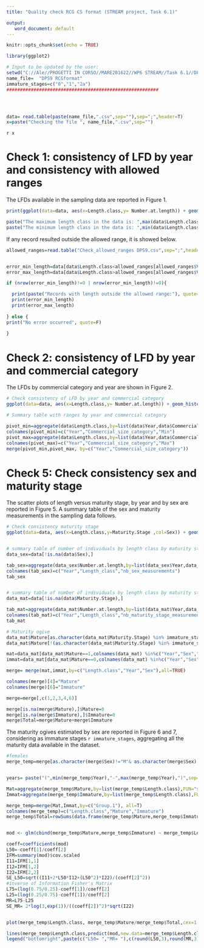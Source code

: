---
title: "Quality check RCG CS format (STREAM project, Task 6.1)"

output:
   word_document: default
---

```{r setup, include=FALSE}
knitr::opts_chunk$set(echo = TRUE)
```

```{r, include=FALSE, warning=FALSE}

library(ggplot2)

# Input to be updated by the user:
setwd("C://Ale//PROGETTI IN CORSO//MARE201622//WP6 STREAM//Task 6.1//DPS9 a priori checks")
name_file=  "DPS9 RCGformat"
immature_stages=c("0","1","2a")
########################################################




data= read.table(paste(name_file,".csv",sep=""),sep=";",header=T)
x=paste("Checking the file ", name_file,".csv",sep="")
```
`r x`

# Check 1: consistency of LFD by year and consistency with allowed ranges

The LFDs available in the sampling data are reported in Figure 1. 

```{r, fig.cap= "Figure 1 - Sampling data: LFDs by year.", fig.width=10, fig.height=8, warning=FALSE,include=TRUE,echo=FALSE}

print(ggplot(data=data, aes(x=Length.class,y= Number.at.length)) + geom_histogram(stat="identity",colour = "blue", fill = "blue", binwidth = 0.5) + facet_grid(Year~ .))

paste("The maximum length class in the data is: ",max(data$Length.class)/10," cm",sep="")
paste("The minimum length class in the data is: ",min(data$Length.class)/10," cm",sep="")

```

If any record resulted outside the allowed range, it is showed below.

```{r, fig.cap= "Figure 1 - Sampling data: LFDs by year.", fig.width=10, fig.height=8, warning=FALSE,include=TRUE,echo=FALSE}

allowed_ranges=read.table("Check_allowed_ranges DPS9.csv",sep=";",header=T)  


error_min_length=data[data$Length.class<allowed_ranges[allowed_ranges$Variable=="Length"]$Min[1], ]
error_max_length=data[data$Length.class>allowed_ranges[allowed_ranges$Variable=="Length"]$Max[1], ]  

if (nrow(error_min_length)!=0 | nrow(error_min_length)!=0){

  print(paste("Records with length outside the allowed range:"), quote=F)  
  print(error_min_length)  
  print(error_max_length)  
  
} else {
print("No error occurred", quote=F)

}
```
# Check 2: consistency of LFD by year and commercial category

The LFDs by commercial category and year are shown in Figure 2.

```{r, fig.cap= "Figure 2 - Sampling data: LFDs by commercial category and by year.", fig.width=10, fig.height=8, warning=FALSE,include=TRUE,echo=FALSE}
# Check consistency of LFD by year and commercial category
ggplot(data=data, aes(x=Length.class,y= Number.at.length)) + geom_histogram(stat="identity",colour = "tan2", fill = "tan2", binwidth = 0.5) + facet_grid(Year~ Commercial.size.category)

```

```{r, fig.cap= "Figure 1 - Sampling data: LFDs by year.", fig.width=10, fig.height=8, warning=FALSE,include=TRUE,echo=FALSE}

# Summary table with ranges by year and commercial category 

pivot_min=aggregate(data$Length.class,by=list(data$Year,data$Commercial.size.category),FUN="min")
colnames(pivot_min)=c("Year","Commercial_size_category","Min")
pivot_max=aggregate(data$Length.class,by=list(data$Year,data$Commercial.size.category),FUN="max")
colnames(pivot_max)=c("Year","Commercial_size_category","Max")
merge(pivot_min,pivot_max, by=c("Year","Commercial_size_category"))

```

# Check 5: Check consistency sex and maturity stage

The scatter plots of length versus maturity stage, by year and by sex are reported in Figure 5. A summary table of the sex and maturity measurements in the sampling data follows.

```{r, fig.cap= "Figure 5 - Sampling data: Scatter plot of maturity stage versus length by year and sex.", fig.width=10, fig.height=8, warning=FALSE,include=TRUE,echo=FALSE}

# Check consistency maturity stage
ggplot(data=data, aes(x=Length.class,y=Maturity.Stage ,col=Sex)) + geom_point(stat="identity", fill = "darkorchid4", binwidth = 0.5) + facet_grid(Year~ Sex)


# summary table of number of individuals by length class by maturity stage
data_sex=data[!is.na(data$Sex),]

tab_sex=aggregate(data_sex$Number.at.length,by=list(data_sex$Year,data_sex$Length.class),FUN="length")
colnames(tab_sex)=c("Year","Length_class","nb_sex_measurements")
tab_sex


# summary table of number of individuals by length class by maturity stage
data_mat=data[!is.na(data$Maturity.Stage),]

tab_mat=aggregate(data_mat$Number.at.length,by=list(data_mat$Year,data_mat$Length.class),FUN="length")
colnames(tab_mat)=c("Year","Length_class","nb_maturity_stage_measurements")
tab_mat

# Maturity ogive
data_mat$Mature[as.character(data_mat$Maturity.Stage) %in% immature_stages]= 0
data_mat$Mature[!(as.character(data_mat$Maturity.Stage) %in% immature_stages)]= 1

mat=data_mat[data_mat$Mature==1,colnames(data_mat) %in%c("Year","Sex","Length.class","Mature","Number.at.length")]
immat=data_mat[data_mat$Mature==0,colnames(data_mat) %in%c("Year","Sex","Length.class","Mature","Number.at.length")]

merge= merge(mat,immat,by=c("Length.class","Year","Sex"),all=TRUE)

colnames(merge)[4]="Mature"
colnames(merge)[6]="Immature"

merge=merge[,c(1,2,3,4,6)]

merge[is.na(merge$Mature),]$Mature=0
merge[is.na(merge$Immature),]$Immature=0
merge$Total=merge$Mature+merge$Immature
```

The maturity ogives estimated by sex are reported in Figure 6 and 7, considering as immature stages `r immature_stages`, aggregating all the maturity data available in the dataset.

```{r, fig.cap= "Figure 6 - Sampling data: Maturity ogive females.", fig.width=5, fig.height=5, warning=FALSE,include=TRUE,echo=FALSE}

#females
merge_temp=merge[as.character(merge$Sex)!="M"& as.character(merge$Sex)!="N",]


years= paste("(",min(merge_temp$Year),"-",max(merge_temp$Year),")",sep="")

Mat=aggregate(merge_temp$Mature,by=list(merge_temp$Length.class),FUN="sum")
Immat=aggregate(merge_temp$Immature,by=list(merge_temp$Length.class),FUN="sum")

merge_temp=merge(Mat,Immat,by=c("Group.1"), all=T)
colnames(merge_temp)=c("Length.class","Mature","Immature")
merge_temp$Total=rowSums(data.frame(merge_temp$Mature,merge_temp$Immature))


mod <- glm(cbind(merge_temp$Mature,merge_temp$Immature) ~ merge_temp$Length.class, family=binomial("logit"))

coeff=coefficients(mod)
L50=-coeff[1]/coeff[2]
IFM=summary(mod)$cov.scaled
I11=IFM[1,1]
I12=IFM[1,2]
I22=IFM[2,2]
SE_L50=sqrt((I11+2*L50*I12+(L50^2)*I22)/(coeff[2]^2))
#inverse of Information Fisher's Matrix
L75=(log(0.75/0.25)-coeff[1])/coeff[2]
L25=(log(0.25/0.75)-coeff[1])/coeff[2]
MR=L75-L25
SE_MR= 2*log(3,exp(1))/((coeff[2])^2)*sqrt(I22) 


plot(merge_temp$Length.class, merge_temp$Mature/merge_temp$Total,cex=1.5,xlab="length(cm)",ylab="proportion of matures",main=paste("Females",years,sep=""))  

lines(merge_temp$Length.class,predict(mod,new.data=merge_temp$Length.class,type="response"),col="deeppink3",lty=1,lwd=3)
legend("bottomright",paste(c("L50= ","MR= "),c(round(L50,3),round(MR,3)),"+/-",c(round(SE_L50,3),round(SE_MR,3))))

```


